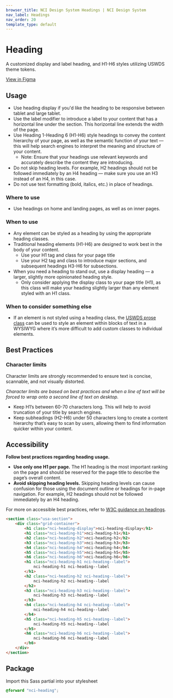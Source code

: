 ```yaml
---
browser_title: NCI Design System Headings | NCI Design System
nav_label: Headings
nav_order: 20
template_type: default
---
```


# Heading

A customized display and label heading, and H1-H6 styles utilizing USWDS theme tokens.

[View in Figma](https://www.figma.com/community/file/1288512334920909770/ncids-design-kit)

## Usage

- Use heading display if you'd like the heading to be responsive between tablet and large tablet.
- Use the label modifier to introduce a label to your content that has a horizontal line under the section. This horizontal line extends the width of the page.
- Use Heading 1-Heading 6 (H1-H6) style headings to convey the content hierarchy of your page, as well as the semantic function of your text — this will help search engines to interpret the meaning and structure of your content.
  - Note: Ensure that your headings use relevant keywords and accurately describe the content they are introducing.
- Do not skip heading levels. For example, H2 headings should not be followed immediately by an H4 heading — make sure you use an H3 instead of an H4, in this case.
- Do not use text formatting (bold, italics, etc.) in place of headings.

### Where to use

- Use headings on home and landing pages, as well as on inner pages.

### When to use

- Any element can be styled as a heading by using the appropriate heading classes.
- Traditional heading elements (H1-H6) are designed to work best in the body of your content.
  - Use your H1 tag and class for your page title
  - Use your H2 tag and class to introduce major sections, and subsequent headings H3-H6 for subsections.
- When you need a heading to stand out, use a display heading — a larger, slightly more opinionated heading style.
  - Only consider applying the display class to your page title (H1), as this class will make your heading slightly larger than any element styled with an H1 class.

### When to consider something else

- If an element is not styled using a heading class, the [USWDS prose class](https://designsystem.digital.gov/components/prose/) can be used to style an element within blocks of text in a WYSIWYG where it’s more difficult to add custom classes to individual elements.

## Best Practices

### Character limits

Character limits are strongly recommended to ensure text is concise, scannable, and not visually distorted.

_Character limits are based on best practices and when a line of text will be forced to wrap onto a second line of text on desktop._

- Keep H1’s between 60-70 characters long. This will help to avoid truncation of your title by search engines.
- Keep subheadings (H2-H6) under 50 characters long to create a content hierarchy that’s easy to scan by users, allowing them to find information quicker within your content.

## Accessibility

**Follow best practices regarding heading usage.**

- **Use only one H1 per page.** The H1 heading is the most important ranking on the page and should be reserved for the page title to describe the page’s overall content.
- **Avoid skipping heading levels.** Skipping heading levels can cause confusion for those using the document outline or headings for in-page navigation. For example, H2 headings should not be followed immediately by an H4 heading.

For more on accessible best practices, refer to [W3C guidance on headings](https://www.w3.org/WAI/tutorials/page-structure/headings/).

```html
<section class="usa-section">
	<div class="grid-container">
		<h1 class="nci-heading-display">nci-heading-display</h1>
		<h1 class="nci-heading-h1">nci-heading-h1</h1>
		<h2 class="nci-heading-h2">nci-heading-h2</h2>
		<h3 class="nci-heading-h3">nci-heading-h3</h3>
		<h4 class="nci-heading-h4">nci-heading-h4</h4>
		<h5 class="nci-heading-h5">nci-heading-h5</h5>
		<h6 class="nci-heading-h6">nci-heading-h6</h6>
		<h1 class="nci-heading-h1 nci-heading--label">
			nci-heading-h1 nci-heading--label
		</h1>
		<h2 class="nci-heading-h2 nci-heading--label">
			nci-heading-h2 nci-heading--label
		</h2>
		<h3 class="nci-heading-h3 nci-heading--label">
			nci-heading-h3 nci-heading--label
		</h3>
		<h4 class="nci-heading-h4 nci-heading--label">
			nci-heading-h4 nci-heading--label
		</h4>
		<h5 class="nci-heading-h5 nci-heading--label">
			nci-heading-h5 nci-heading--label
		</h5>
		<h6 class="nci-heading-h6 nci-heading--label">
			nci-heading-h6 nci-heading--label
		</h6>
	</div>
</section>
```

## Package

Import this Sass partial into your stylesheet

```scss nopreview
@forward "nci-heading";
```

